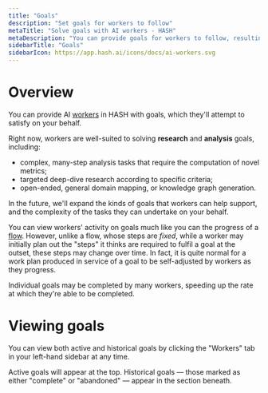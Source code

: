 ```yaml
---
title: "Goals"
description: "Set goals for workers to follow"
metaTitle: "Solve goals with AI workers - HASH"
metaDescription: "You can provide goals for workers to follow, resulting in them performing tasks automatically on your behalf."
sidebarTitle: "Goals"
sidebarIcon: https://app.hash.ai/icons/docs/ai-workers.svg
---
```


# Overview

You can provide AI [workers](/guide/workers) in HASH with goals, which they'll attempt to satisfy on your behalf.

Right now, workers are well-suited to solving **research** and **analysis** goals, including:

- complex, many-step analysis tasks that require the computation of novel metrics;
- targeted deep-dive research according to specific criteria;
- open-ended, general domain mapping, or knowledge graph generation.

In the future, we'll expand the kinds of goals that workers can help support, and the complexity of the tasks they can undertake on your behalf.

You can view workers' activity on goals much like you can the progress of a [flow](/guide/flows). However, unlike a flow, whose steps are _fixed_, while a worker may initially plan out the "steps" it thinks are required to fulfil a goal at the outset, these steps may change over time. In fact, it is quite normal for a work plan produced in service of a goal to be self-adjusted by workers as they progress.

Individual goals may be completed by many workers, speeding up the rate at which they're able to be completed.

# Viewing goals

You can view both active and historical goals by clicking the "Workers" tab in your left-hand sidebar at any time.

Active goals will appear at the top. Historical goals — those marked as either "complete" or "abandoned" — appear in the section beneath.
